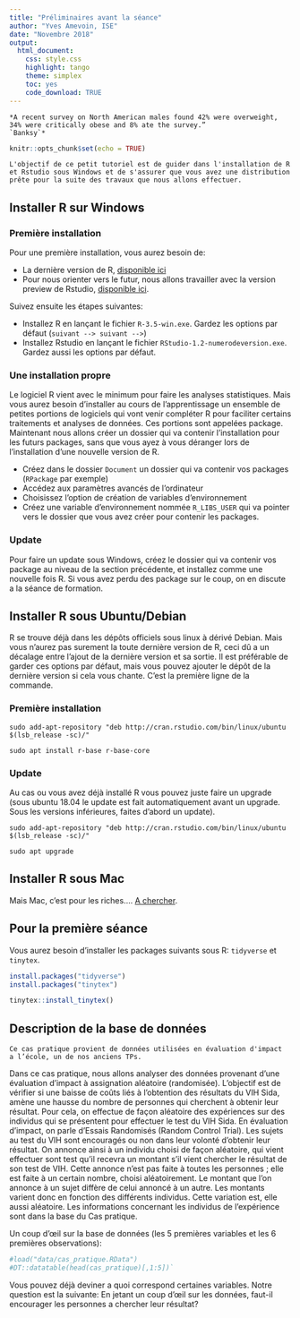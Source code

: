 ```yaml
---
title: "Préliminaires avant la séance"
author: "Yves Amevoin, ISE"
date: "Novembre 2018"
output:
  html_document:
    css: style.css
    highlight: tango
    theme: simplex
    toc: yes
    code_download: TRUE
---
```


```block

*A recent survey on North American males found 42% were overweight, 34% were critically obese and 8% ate the survey.” 
`Banksy`*

```


```r
knitr::opts_chunk$set(echo = TRUE)
```

```block

L'objectif de ce petit tutoriel est de guider dans l'installation de R et Rstudio sous Windows et de s'assurer que vous avez une distribution prête pour la suite des travaux que nous allons effectuer.
```


## Installer R sur Windows

### Première installation

Pour une première installation, vous aurez besoin de:

- La dernière version de R, [disponible ici](https://cran.r-project.org/bin/windows/base/)
- Pour nous orienter vers le futur, nous allons travailler avec la version
preview de Rstudio, [disponible ici](https://www.rstudio.com/products/rstudio/download/preview/).

Suivez ensuite les étapes suivantes:

- Installez R en lançant le fichier `R-3.5-win.exe`. Gardez les options par défaut
(`suivant --> suivant -->`)
- Installez Rstudio en lançant le fichier `RStudio-1.2-numerodeversion.exe`. Gardez aussi les options par
défaut.

### Une installation propre

Le logiciel R vient avec le minimum pour faire les analyses statistiques. Mais vous aurez besoin d'installer au cours de l'apprentissage un ensemble de petites portions de logiciels qui vont venir compléter R pour faciliter certains traitements et analyses de données. Ces portions sont appelées package. 
Maintenant nous allons créer un dossier qui va contenir l'installation
pour les futurs packages, sans que vous ayez à vous déranger  lors de l'installation d'une nouvelle version de R.


- Créez dans le dossier `Document` un dossier qui va contenir vos packages (`RPackage` par exemple)
- Accédez aux paramètres avancés de l'ordinateur
- Choisissez l'option de création de variables d'environnement
- Créez une variable d'environnement nommée `R_LIBS_USER` qui va pointer vers
le dossier que vous avez créer pour contenir les packages.

### Update
Pour faire un update sous Windows, créez le dossier qui va contenir vos package au
niveau de la section précédente, et installez comme une nouvelle fois R.
Si vous avez perdu des package sur le coup, on en discute a la séance de formation.

## Installer R sous Ubuntu/Debian

R se trouve déjà dans les dépôts officiels sous linux à dérivé Debian. Mais
vous n'aurez pas surement la toute dernière version de R, ceci dû a un décalage
entre l'ajout de la dernière version et sa sortie. Il est préférable de garder
ces options par défaut, mais vous pouvez ajouter le dépôt de la dernière version
si cela vous chante. C'est la première ligne de la commande. 

### Première installation
```block

sudo add-apt-repository "deb http://cran.rstudio.com/bin/linux/ubuntu $(lsb_release -sc)/"

sudo apt install r-base r-base-core

```

### Update

Au cas ou vous avez déjà installé R vous pouvez juste faire un upgrade (sous ubuntu 18.04 le update est fait automatiquement avant un upgrade. Sous les versions inférieures, faites
d'abord un update).

```block
sudo add-apt-repository "deb http://cran.rstudio.com/bin/linux/ubuntu $(lsb_release -sc)/"

sudo apt upgrade

```


## Installer R sous Mac

Mais Mac, c'est pour les riches.... [A chercher](https://www.google.com).

## Pour la première séance

Vous aurez besoin d'installer les  packages suivants sous R: `tidyverse` et `tinytex`.

```r
install.packages("tidyverse")
install.packages("tinytex")

tinytex::install_tinytex()


```

## Description de la base de données

```block

Ce cas pratique provient de données utilisées en évaluation d'impact
a l’école, un de nos anciens TPs.
```

Dans ce cas pratique, nous allons analyser des données provenant d’une évaluation
d’impact à assignation aléatoire (randomisée). L’objectif est de vérifier si une baisse de coûts
liés à l’obtention des résultats du VIH Sida, amène une hausse du nombre de personnes qui
cherchent à obtenir leur résultat.
Pour cela, on effectue de façon aléatoire des expériences sur des individus qui se présentent
pour effectuer le test du VIH Sida. En évaluation d’impact, on parle d’Essais Randomisés
(Random Control Trial). Les sujets au test du VIH sont encouragés ou non dans leur volonté
d’obtenir leur résultat. On annonce ainsi à un individu choisi de façon aléatoire, qui vient
effectuer sont test qu’il recevra un montant s’il vient chercher le résultat de son test de VIH.
Cette annonce n’est pas faite à toutes les personnes ; elle est faite à un certain nombre, choisi
aléatoirement. Le montant que l’on annonce à un sujet diffère de celui annoncé à un autre.
Les montants varient donc en fonction des différents individus. Cette variation est, elle aussi
aléatoire. Les informations concernant les individus de l’expérience sont dans la base du Cas
pratique.

Un coup d’œil sur la base de données (les 5 premières variables et les 6 premières observations):

```r
#load("data/cas_pratique.RData")
#DT::datatable(head(cas_pratique)[,1:5])`

```

Vous pouvez déjà deviner a quoi correspond certaines variables.
Notre question est la suivante: En jetant un coup d’œil sur les données,
faut-il encourager les personnes a chercher leur résultat?




